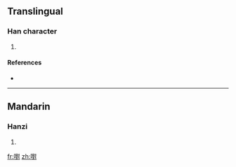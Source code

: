 ==Translingual==

===Han character===
{{Han char|rn=30|rad=口|as=14|sn=17|four=|canj=口廿土戈 (RTGI), X口廿土戈 (XRTGI)}}

# {{defn|Han|sort=口14}}

====References====
* {{Han ref|kx=0212.010|dkj=04465|dj=0434.340|hdz=10696.070|uh=5689|ud=22153}}

----

==Mandarin==

===Hanzi===
{{cmn-hanzi|pin=[[duō]] ([[duo1]])|wg=to<sup>1</sup>}}

# {{defn|Mandarin|sort=口14}}

[[fr:嚉]]
[[zh:嚉]]